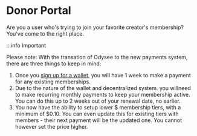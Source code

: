 # Donor Portal

Are you a user who's trying to join your favorite creator's membership? You've come to the right place.

:::info Important

Please note: With the transation of Odysee to the new payments system, there are three things to keep in mind:

1. Once you [sign up for a wallet](https://help.odysee.tv/category-monetization/setup), you will have 1 week to make a payment for any existing memberships.
2. Due to the nature of the wallet and decentralized system. you willneed to make recurring monthly payments to keep your membership active. You can do this up to 2 weeks out of your renewal date, no earlier. 
3. You now have the ability to setup lower $ membership tiers, with a minimum of $0.10. You can even update this for existing tiers with members - their next payment will be the updated one. You cannot however set the price higher. 
<CategoryCards/>
